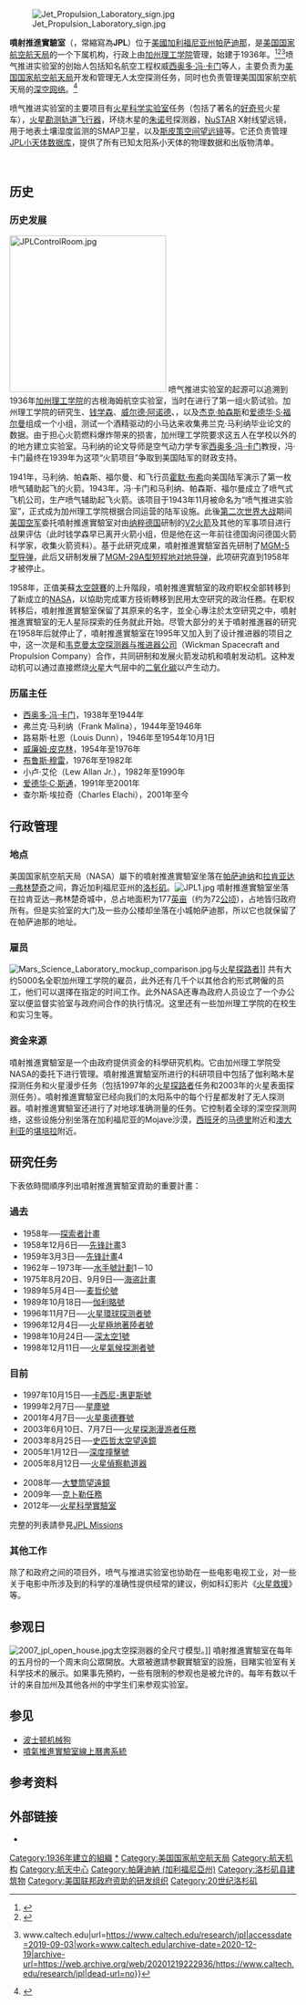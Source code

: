 {{refimprove|time=2016-07-05T05:01:15+00:00}}
{{noteTA
|G1=AE
|G2=SCI
|G3=TO
}}
{{Infobox Government agency
|agency_name     = Jet Propulsion Laboratory<br/>噴射推進實驗室
|nativename      = 
|nativename_a    =
|nativename_r    =
|logo            = NASA logo.svg
|logo_width      = 100px
|seal            = Jet Propulsion Laboratory logo.svg
|seal_width      = 120px
|picture         = Site du JPL en Californie.jpg
|picture_width   = 220px
|picture_caption = 俯瞰JPL
|formed          = 1936
|preceding1      = 
|date1           =
|date1_name      =
|date2           =
|date2_name      =
|preceding2      =
|parent_agency   = 隶属于[[美國太空總署|美國太空總署]]，由[[加州理工学院|加州理工学院]]管理
|jurisdiction    = [[美国联邦政府|美国联邦政府]]
|headquarters    = {{USA}}[[帕萨迪纳_(加利福尼亚州)|加利福尼亚州帕萨迪纳]]
|coordinates={{Coord|34|12|6.1|N|118|10|18|W}}
|employees       = > 5,000
|budget          = 
|chief1_name     = [[查尔斯·埃拉奇|查尔斯·埃拉奇]]博士（Charles Elachi）
|chief1_position = 主任
|agency_type     = 
|child1_agency   = [[JPL_Science_Division|JPL Science Division]]
|website         = [http://www.jpl.nasa.gov JPL home page]
|footnotes       =
|map             =
|map_width       = 180px
|map_caption     = 
}}
[[File:Jet_Propulsion_Laboratory_sign.jpg|thumb]]

'''噴射推進實驗室'''（{{lang-en|'''Jet Propulsion Laboratory'''}}，常縮寫為'''JPL'''）位于[[美國|美國]][[帕萨迪纳_(加利福尼亚州)|加利福尼亚州帕萨迪那]]，是[[美国国家航空航天局|美国国家航空航天局]]的一个下属机构，行政上由[[加州理工学院|加州理工学院]]管理，始建于1936年。<ref>{{Cite web|title=Directions|url=https://www.jpl.nasa.gov/about_JPL/maps.php|accessdate=2019-07-01|work=www.jpl.nasa.gov|archive-date=2020-03-17|archive-url=https://web.archive.org/web/20200317234905/https://www.jpl.nasa.gov/about_JPL/maps.php|dead-url=no}}</ref><ref>{{Cite web|title=History|url=https://www.jpl.nasa.gov/about/history.php|accessdate=2019-07-01|work=www.jpl.nasa.gov|archive-date=2020-12-12|archive-url=https://web.archive.org/web/20201212121341/https://www.jpl.nasa.gov/about/history.php|dead-url=no}}</ref><ref>{{Cite web|title=Jet Propulsion Laboratory {{!}} www.caltech.edu|url=https://www.caltech.edu/research/jpl|accessdate=2019-09-03|work=www.caltech.edu|archive-date=2020-12-19|archive-url=https://web.archive.org/web/20201219222936/https://www.caltech.edu/research/jpl|dead-url=no}}</ref>喷气推进实验室的创始人包括知名航空工程权威[[西奥多·冯·卡门|西奥多·冯·卡门]]等人，主要负责为[[美国国家航空航天局|美国国家航空航天局]]开发和管理无人太空探测任务，同时也负责管理美国国家航空航天局的[[深空网络|深空网络]]。<ref>{{Cite web|title=Early History|url=https://www.jpl.nasa.gov/jplhistory/learnmore/directors.php|accessdate=2019-09-03|work=www.jpl.nasa.gov|archive-date=2017-06-07|archive-url=https://web.archive.org/web/20170607183537/https://www.jpl.nasa.gov/jplhistory/learnmore/directors.php|dead-url=no}}</ref>

喷气推进实验室的主要项目有[[火星科学实验室|火星科学实验室]]任务（包括了著名的[[好奇號|好奇号]]火星车），[[火星勘测轨道飞行器|火星勘测轨道飞行器]]，环绕木星的[[朱诺号|朱诺号]]探测器，[[核光谱望远镜阵列|NuSTAR]] X射线望远镜，用于地表土壤湿度监测的SMAP卫星，以及[[史匹哲太空望遠鏡|斯皮策空间望远镜]]等。它还负责管理[[噴射推進實驗室小天體資料庫|JPL小天体数据库]]，提供了所有已知太阳系小天体的物理数据和出版物清单。

<br />

== 历史 ==

=== 历史发展 ===
[[File:JPLControlRoom.jpg|275px]]
喷气推进实验室的起源可以追溯到1936年[[加州理工学院|加州理工学院]]的古根海姆航空实验室，当时在{{tsl|en|Arroyo Seco (Los Angeles County)|阿罗约赛科 (洛杉矶县)|阿罗约赛科}}进行了第一组火箭试验。加州理工学院的研究生{{tsl|en|Frank Malina|弗兰克·马利纳|弗兰克·马利纳}}、[[钱学森|钱学森]]、[[威尔德·阿诺德|威尔德·阿诺德]]、{{tsl|en|Apollo M. O. Smith|阿波罗·M·O·史密斯|阿波罗·M·O·史密斯}}，以及[[杰克·帕森斯|杰克·帕森斯]]和[[爱德华·S·福尔曼|爱德华·S·福尔曼]]组成一个小组，测试一个酒精驱动的小马达来收集弗兰克·马利纳毕业论文的数据。由于担心火箭燃料爆炸带来的损害，加州理工学院要求这五人在学校以外的的地方建立实验室。马利纳的论文导师是空气动力学专家[[西奥多·冯·卡门|西奥多·冯·卡门]]教授，冯·卡门最终在1939年为这项“火箭项目”争取到美国陆军的财政支持。

1941年，马利纳、帕森斯、福尔曼、{{tsl|en|Martin Summerfield|马丁·萨默菲尔德|马丁·萨默菲尔德}}和飞行员[[霍默·布希|霍默·布希]]向美国陆军演示了第一枚喷气辅助起飞的火箭。1943年，冯·卡门和马利纳、帕森斯、福尔曼成立了喷气式飞机公司，生产喷气辅助起飞火箭。该项目于1943年11月被命名为“喷气推进实验室”，正式成为加州理工学院根据合同运营的陆军设施。此後[[第二次世界大战|第二次世界大战]]期间[[美国空军|美国空军]]委托噴射推進實驗室对由[[纳粹|纳粹]][[德国|德国]]研制的[[V2火箭|V2火箭]]及其他的军事项目进行战果评估（此时钱学森早已离开火箭小组，但是他在这一年前往德国询问德国火箭科学家，收集火箭资料）。基于此研究成果，噴射推進實驗室首先研制了[[MGM-5飛彈|MGM-5型导弹]]，此后又研制发展了[[MGM-29飛彈|MGM-29A型短程地对地导弹]]，此项研究直到1958年才被停止。

1958年，正值美蘇[[太空競賽|太空競賽]]的上升階段，噴射推進實驗室的政府职权全部转移到了新成立的[[NASA|NASA]]，以協助完成軍方技術轉移到民用太空研究的政治任務。在职权转移后，噴射推進實驗室保留了其原来的名字，並全心專注於太空研究之中，噴射推進實驗室的无人星际探索的任务就此开始。尽管大部分的关于噴射推進器的研究在1958年后就停止了，噴射推進實驗室在1995年又加入到了设计推进器的项目之中，这一次是和[[韦克曼太空探测器与推进器公司|韦克曼太空探测器与推进器公司]]（Wickman Spacecraft and Propulsion Company）合作，共同研制和发展火箭发动机和噴射发动机。这种发动机可以通过直接燃烧[[火星|火星]]大气层中的[[二氧化碳|二氧化碳]]以产生动力。

===历届主任===

*[[西奥多·冯·卡门|西奥多·冯·卡门]]，1938年至1944年
*弗兰克·马利纳（Frank Malina），1944年至1946年
*路易斯·杜恩（Louis Dunn），1946年至1954年10月1日
*[[威廉·海达德·皮克林|威廉姆·皮克林]]，1954年至1976年
*[[布鲁斯·穆雷_(行星科學家)|布鲁斯·穆雷]]，1976年至1982年
*小卢·艾伦（Lew Allan Jr.），1982年至1990年
*[[爱德华·C·斯通|爱德华·C·斯通]]，1991年至2001年
*查尔斯·埃拉奇（Charles Elachi），2001年至今

== 行政管理 ==

=== 地点 ===
美国国家航空航天局（NASA）屬下的噴射推進實驗室坐落在[[帕萨迪纳|帕萨迪纳]]和[[拉肯亚达─弗林楚奇|拉肯亚达─弗林楚奇]]之间，靠近加利福尼亚州的[[洛杉矶|洛杉矶]]。[[File:JPL1.jpg|thumb]]
噴射推進實驗室坐落在拉肯亚达─弗林楚奇城中，总占地面积为177[[英亩|英亩]]（约为72[[公顷|公顷]]），占地皆归政府所有。但是实验室的大门及一些办公楼却坐落在小城帕萨迪那，所以它也就保留了在帕萨迪那的地址。

=== 雇员 ===
[[File:Mars_Science_Laboratory_mockup_comparison.jpg|thumb]]与[[火星探路者|火星探路者]]]]
共有大约5000名全职加州理工学院的雇员，此外还有几千个以其他合約形式聘僱的员工，他们可以選擇在指定的时间工作。此外NASA还專為政府人员设立了一个办公室以便监督实验室与政府间合作的执行情况。这里还有一些加州理工学院的在校生和实习生等。

=== 资金来源 ===
噴射推進實驗室是一个由政府提供资金的科學研究机构。它由加州理工学院受NASA的委托下进行管理。噴射推進實驗室所进行的科研项目中包括了伽利略木星探测任务和火星漫步任务（包括1997年的[[火星探路者|火星探路者]]任务和2003年的火星表面探测任务）。噴射推進實驗室已经向我们的太阳系中的每个行星都发射了无人探测器。噴射推進實驗室还进行了对地球准确测量的任务。它控制着全球的深空探测网络，这些设施分别坐落在加利福尼亚的Mojave沙漠，[[西班牙|西班牙]]的[[马德里|马德里]]附近和[[澳大利亚|澳大利亚]]的[[堪培拉|堪培拉]]附近。

== 研究任务 ==
下表依時間順序列出噴射推進實驗室資助的重要計畫：
=== 過去 ===
* 1958年──[[探索者計畫|探索者計畫]]
* 1958年12月6日──[[先锋計畫|先锋計畫]]3
* 1959年3月3日──[[先锋計畫|先锋計畫]]4
* 1962年－1973年──[[水手號計劃|水手號計劃]]1－10
* 1975年8月20日、9月9日──[[海盜號|海盗計畫]]
* 1989年5月4日──[[麦哲伦號|麦哲伦號]]
* 1989年10月18日──[[伽利略號|伽利略號]]
* 1996年11月7日──[[火星環球探测者號|火星環球探测者號]]
* 1996年12月4日──[[火星極地著陸者號|火星極地著陸者號]]
* 1998年10月24日──[[深太空1號|深太空1號]]
* 1998年12月11日──[[火星氣候探測者號|火星氣候探測者號]]

=== 目前 ===
* 1997年10月15日──[[卡西尼-惠更斯號|卡西尼-惠更斯號]]
* 1999年2月7日──[[星塵號|星塵號]]
* 2001年4月7日──[[2001火星奧德賽號|火星奧德賽號]]
* 2003年6月10日、7月7日──[[火星探測漫游者|火星探測漫游者任務]]
* 2003年8月25日──[[史匹哲太空望遠鏡|史匹哲太空望遠鏡]]
* 2005年1月12日──[[深度撞擊號|深度撞擊號]]
* 2005年8月12日──[[火星偵察軌道器|火星偵察軌道器]]

* 2008年──[[大雙筒望遠鏡|大雙筒望遠鏡]]
* 2009年──[[克卜勒任務|克卜勒任務]]
* 2012年──[[火星科學實驗室|火星科學實驗室]]

完整的列表請參見[https://web.archive.org/web/20071114070135/http://www.jpl.nasa.gov/missions/index.cfm JPL Missions]{{en}}

=== 其他工作 ===
除了和政府之间的项目外，喷气与推进实验室也协助在一些电影电视工业，对一些关于电影中所涉及到的科学的准确性提供经常的建议，例如科幻影片《[[火星救援|火星救援]]》等。

== 参观日 ==
[[File:2007_jpl_open_house.jpg|thumb]]太空探测器的全尺寸模型。]]
噴射推進實驗室在每年的五月份的一个周末向公眾開放。大眾被邀請参觀實驗室的設施，目睹实验室有关科学技术的展示。如果事先預約，一些有限制的参观也是被允许的。每年有数以千计的来自加州及其他各州的中学生们来参观实验室。

==参见==

*[[波士顿机械狗|波士顿机械狗]]
*[[噴氣推進實驗室線上曆書系統|噴氣推進實驗室線上曆書系統]]

== 参考资料 ==
<references />
==外部链接==
{{commons category|Jet Propulsion Laboratory}}
*{{Official website}}
{{NASA centers}}
{{Authority control}}
{{DEFAULTSORT:Jet Propulsion Laboratory}}
[[Category:1936年建立的組織|Category:1936年建立的組織]]
[[Category:噴射推進實驗室|*]]
[[Category:美国国家航空航天局|Category:美国国家航空航天局]]
[[Category:航天机构|Category:航天机构]]
[[Category:航天中心|Category:航天中心]]
[[Category:帕薩迪納_(加利福尼亞州)|Category:帕薩迪納 (加利福尼亞州)]]
[[Category:洛杉矶县建筑物|Category:洛杉矶县建筑物]]
[[Category:美国联邦政府资助的研发组织|Category:美国联邦政府资助的研发组织]]
[[Category:20世纪洛杉矶|Category:20世纪洛杉矶]]